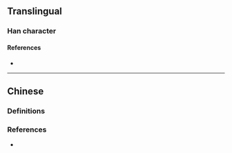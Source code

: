 {{also|麼}}
{{character info}}
==Translingual==

===Han character===
{{Han char|rn=53|rad=广|as=03|sn=6|four=|canj=IHI,XIHI|ids=⿸广么}}

====References====
* {{Han ref|kx=0343.201|hdz=20873.131|uh=5E85|ud=24197}}

----

==Chinese==

===Definitions===
{{zh-see|麼|rocdsv}}

===References===
* {{R:twedu|A04765-006}}
